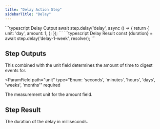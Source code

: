 ```yaml
---
title: "Delay Action Step"
sidebarTitle: "Delay"
---
```


<RequestExample>
    ```typescript Delay Output
    await step.delay('delay', async () => {
        return {
            unit: 'day',
            amount: 1,
        };
    });
    ```
</RequestExample>

<ResponseExample>
  ```typescript Delay Result const {duration} = await step.delay('delay-1-week',
  resolver); ```
</ResponseExample>

## Step Outputs

<ParamField path="amount" type="number" required>
  This combined with the unit field determines the amount of time to digest
  events for.
</ParamField>

<ParamField
  path="unit"
  type="Enum: 'seconds', 'minutes', 'hours', 'days', 'weeks', 'months'"
  required
>
  The measurement unit for the amount field.
</ParamField>

## Step Result

<ParamField path="duration" type="number">
  The duration of the delay in milliseconds.
</ParamField>
